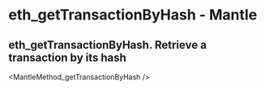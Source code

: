 # eth_getTransactionByHash  - Mantle

## eth_getTransactionByHash. Retrieve a transaction by its hash


<MantleMethod_getTransactionByHash  />
